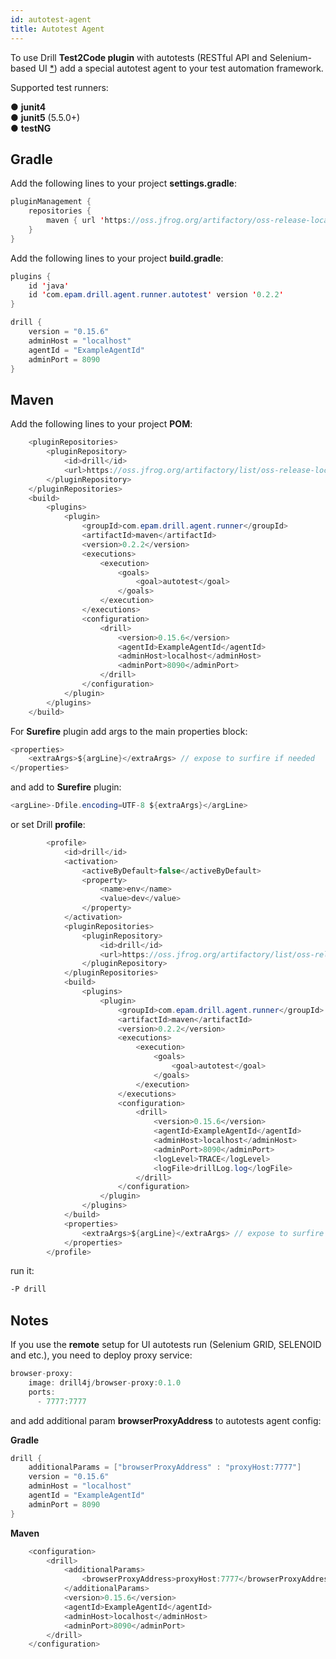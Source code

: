 ```yaml
---
id: autotest-agent
title: Autotest Agent
---
```


To use Drill **Test2Code plugin** with autotests (RESTful API and Selenium-based UI [*](#notes)) 
add a special autotest agent to your test automation framework.

Supported test runners: <br/>

 ●   **junit4** <br/>
 ●   **junit5** (5.5.0+) <br/>
 ●   **testNG** <br/>

## Gradle
Add the following lines to your project **settings.gradle**:

```java
pluginManagement {
    repositories {
        maven { url 'https://oss.jfrog.org/artifactory/oss-release-local' }
    }
}
```
Add the following lines to your project **build.gradle**:
```java
plugins {
    id 'java'
    id 'com.epam.drill.agent.runner.autotest' version '0.2.2'
}
```
```java
drill {
    version = "0.15.6"
    adminHost = "localhost"
    agentId = "ExampleAgentId"
    adminPort = 8090
}
```

## Maven
Add the following lines to your project **POM**:
```java
    <pluginRepositories>
        <pluginRepository>
            <id>drill</id>
            <url>https://oss.jfrog.org/artifactory/list/oss-release-local</url>
        </pluginRepository>
    </pluginRepositories>
    <build>
        <plugins>
            <plugin>
                <groupId>com.epam.drill.agent.runner</groupId>
                <artifactId>maven</artifactId>
                <version>0.2.2</version>
                <executions>
                    <execution>
                        <goals>
                            <goal>autotest</goal>
                        </goals>
                    </execution>
                </executions>
                <configuration>
                    <drill>
                        <version>0.15.6</version>
                        <agentId>ExampleAgentId</agentId>
                        <adminHost>localhost</adminHost>
                        <adminPort>8090</adminPort>
                    </drill>
                </configuration>
            </plugin>
        </plugins>
    </build>
```
For **Surefire** plugin add args to the main properties block:
```java
<properties>
    <extraArgs>${argLine}</extraArgs> // expose to surfire if needed
</properties>
```
and add to **Surefire** plugin:
```java
<argLine>-Dfile.encoding=UTF-8 ${extraArgs}</argLine>
```
or set Drill **profile**:
```java
        <profile>
            <id>drill</id>
            <activation>
                <activeByDefault>false</activeByDefault>
                <property>
                    <name>env</name>
                    <value>dev</value>
                </property>
            </activation>
            <pluginRepositories>
                <pluginRepository>
                    <id>drill</id>
                    <url>https://oss.jfrog.org/artifactory/list/oss-release-local</url>
                </pluginRepository>
            </pluginRepositories>
            <build>
                <plugins>
                    <plugin>
                        <groupId>com.epam.drill.agent.runner</groupId>
                        <artifactId>maven</artifactId>
                        <version>0.2.2</version>
                        <executions>
                            <execution>
                                <goals>
                                    <goal>autotest</goal>
                                </goals>
                            </execution>
                        </executions>
                        <configuration>
                            <drill>
                                <version>0.15.6</version>
                                <agentId>ExampleAgentId</agentId>
                                <adminHost>localhost</adminHost>
                                <adminPort>8090</adminPort>
                                <logLevel>TRACE</logLevel>
                                <logFile>drillLog.log</logFile>
                            </drill>
                        </configuration>
                    </plugin>
                </plugins>
            </build>
            <properties>
                <extraArgs>${argLine}</extraArgs> // expose to surfire if needed
            </properties>
        </profile>
```
run it:
```cmd
-P drill
```

## Notes
<AdditionalInformation className="space-y-2">

If you use the **remote** setup for UI autotests run (Selenium GRID, SELENOID and etc.), you need to deploy proxy service:
```java
browser-proxy:
    image: drill4j/browser-proxy:0.1.0
    ports:
      - 7777:7777
```
and add additional param **browserProxyAddress** to autotests agent config:  

**Gradle**

```java
drill {
    additionalParams = ["browserProxyAddress" : "proxyHost:7777"]
    version = "0.15.6"
    adminHost = "localhost"
    agentId = "ExampleAgentId"
    adminPort = 8090
}
```

**Maven**
```java
    <configuration>
        <drill>
            <additionalParams>
                <browserProxyAddress>proxyHost:7777</browserProxyAddress>
            </additionalParams>
            <version>0.15.6</version>
            <agentId>ExampleAgentId</agentId>
            <adminHost>localhost</adminHost>
            <adminPort>8090</adminPort>
        </drill>
    </configuration>
```
</AdditionalInformation>